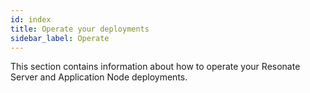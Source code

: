 ```yaml
---
id: index
title: Operate your deployments
sidebar_label: Operate
---
```


This section contains information about how to operate your Resonate Server and Application Node deployments.


<DocCardList items={useCurrentSidebarCategory().items} />
